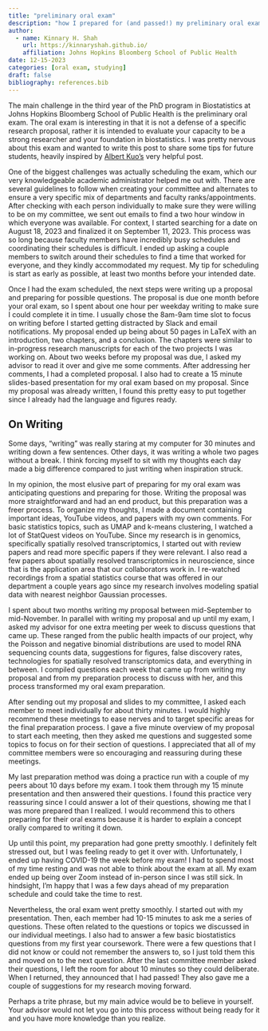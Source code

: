 ```yaml
---
title: "preliminary oral exam"
description: "how I prepared for (and passed!) my preliminary oral exam"
author:
  - name: Kinnary H. Shah
    url: https://kinnaryshah.github.io/
    affiliation: Johns Hopkins Bloomberg School of Public Health
date: 12-15-2023
categories: [oral exam, studying]  
draft: false 
bibliography: references.bib 
---
```


The main challenge in the third year of the PhD program in Biostatistics at Johns Hopkins Bloomberg School of Public Health is the preliminary oral exam. The oral exam is interesting in that it is not a defense of a specific research proposal, rather it is intended to evaluate your capacity to be a strong researcher and your foundation in biostatistics. I was pretty nervous about this exam and wanted to write this post to share some tips for future students, heavily inspired by [Albert Kuo's](https://blog.albertkuo.me/post/my-preliminary-oral-exam/) very helpful post.

One of the biggest challenges was actually scheduling the exam, which our very knowledgeable academic administrator helped me out with. There are several guidelines to follow when creating your committee and alternates to ensure a very specific mix of departments and faculty ranks/appointments. After checking with each person individually to make sure they were willing to be on my committee, we sent out emails to find a two hour window in which everyone was available. For context, I started searching for a date on August 18, 2023 and finalized it on September 11, 2023. This process was so long because faculty members have incredibly busy schedules and coordinating their schedules is difficult. I ended up asking a couple members to switch around their schedules to find a time that worked for everyone, and they kindly accommodated my request. My tip for scheduling is start as early as possible, at least two months before your intended date.

Once I had the exam scheduled, the next steps were writing up a proposal and preparing for possible questions. The proposal is due one month before your oral exam, so I spent about one hour per weekday writing to make sure I could complete it in time. I usually chose the 8am-9am time slot to focus on writing before I started getting distracted by Slack and email notifications. My proposal ended up being about 50 pages in LaTeX with an introduction, two chapters, and a conclusion. The chapters were similar to in-progress research manuscripts for each of the two projects I was working on. About two weeks before my proposal was due, I asked my advisor to read it over and give me some comments. After addressing her comments, I had a completed proposal. I also had to create a 15 minute slides-based presentation for my oral exam based on my proposal. Since my proposal was already written, I found this pretty easy to put together since I already had the language and figures ready.

::: {.callout-tip}
## On Writing

Some days, "writing" was really staring at my computer for 30 minutes and writing down a few sentences. Other days, it was writing a whole two pages without a break. I think forcing myself to sit with my thoughts each day made a big difference compared to just writing when inspiration struck.
:::

In my opinion, the most elusive part of preparing for my oral exam was anticipating questions and preparing for those. Writing the proposal was more straightforward and had an end product, but this preparation was a freer process. To organize my thoughts, I made a document containing important ideas, YouTube videos, and papers with my own comments. For basic statistics topics, such as UMAP and k-means clustering, I watched a lot of StatQuest videos on YouTube. Since my research is in genomics, specifically spatially resolved transcriptomics, I started out with review papers and read more specific papers if they were relevant. I also read a few papers about spatially resolved transcriptomics in neuroscience, since that is the application area that our collaborators work in. I re-watched recordings from a spatial statistics course that was offered in our department a couple years ago since my research involves modeling spatial data with nearest neighbor Gaussian processes.

I spent about two months writing my proposal between mid-September to mid-November. In parallel with writing my proposal and up until my exam, I asked my advisor for one extra meeting per week to discuss questions that came up. These ranged from the public health impacts of our project, why the Poisson and negative binomial distributions are used to model RNA sequencing counts data, suggestions for figures, false discovery rates, technologies for spatially resolved transcriptomics data, and everything in between. I compiled questions each week that came up from writing my proposal and from my preparation process to discuss with her, and this process transformed my oral exam preparation.

After sending out my proposal and slides to my committee, I asked each member to meet individually for about thirty minutes. I would highly recommend these meetings to ease nerves and to target specific areas for the final preparation process. I gave a five minute overview of my proposal to start each meeting, then they asked me questions and suggested some topics to focus on for their section of questions. I appreciated that all of my committee members were so encouraging and reassuring during these meetings.

My last preparation method was doing a practice run with a couple of my peers about 10 days before my exam. I took them through my 15 minute presentation and then answered their questions. I found this practice very reassuring since I could answer a lot of their questions, showing me that I was more prepared than I realized. I would recommend this to others preparing for their oral exams because it is harder to explain a concept orally compared to writing it down. 

Up until this point, my preparation had gone pretty smoothly. I definitely felt stressed out, but I was feeling ready to get it over with. Unfortunately, I ended up having COVID-19 the week before my exam! I had to spend most of my time resting and was not able to think about the exam at all. My exam ended up being over Zoom instead of in-person since I was still sick. In hindsight, I'm happy that I was a few days ahead of my preparation schedule and could take the time to rest.

Nevertheless, the oral exam went pretty smoothly. I started out with my presentation. Then, each member had 10-15 minutes to ask me a series of questions. These often related to the questions or topics we discussed in our individual meetings. I also had to answer a few basic biostatistics questions from my first year coursework. There were a few questions that I did not know or could not remember the answers to, so I just told them this and moved on to the next question. After the last committee member asked their questions, I left the room for about 10 minutes so they could deliberate. When I returned, they announced that I had passed! They also gave me a couple of suggestions for my research moving forward.

Perhaps a trite phrase, but my main advice would be to believe in yourself. Your advisor would not let you go into this process without being ready for it and you have more knowledge than you realize. 
